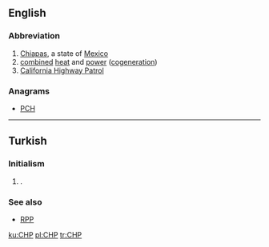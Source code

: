 ==English==

===Abbreviation===
{{rfc-header|Abbreviation}}
{{head|en|abbreviation}}

# [[Chiapas]], a state of [[Mexico]]
# [[combined]] [[heat]] and [[power]] ([[cogeneration]])
# [[https://en.wikipedia.org/wiki/California_Highway_Patrol| California Highway Patrol]]

===Anagrams===
* [[PCH#English|PCH]]

----

==Turkish==

===Initialism===
{{rfc-header|Initialism}}
{{tr-initialism}}

# {{lb|tr|politics}} {{initialism of|Cumhuriyet Halk Partisi|lang=tr|nodot=1}} {{gloss|Republican People's Party}}.

===See also===
* [[RPP]]

[[ku:CHP]]
[[pl:CHP]]
[[tr:CHP]]